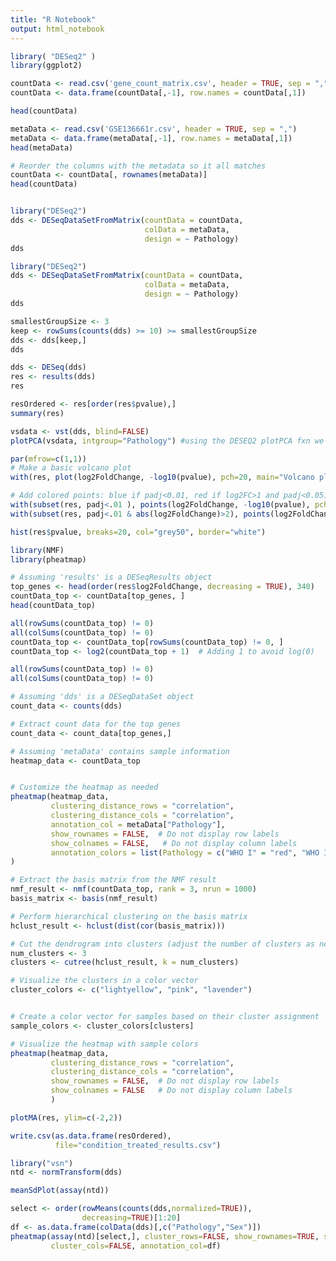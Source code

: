 ```yaml
---
title: "R Notebook"
output: html_notebook
---
```


```r

library( "DESeq2" )
library(ggplot2)
```

```r
countData <- read.csv('gene_count_matrix.csv', header = TRUE, sep = ",")
countData <- data.frame(countData[,-1], row.names = countData[,1])
```

```r
head(countData)
```

```r
metaData <- read.csv('GSE136661r.csv', header = TRUE, sep = ",")
metaData <- data.frame(metaData[,-1], row.names = metaData[,1])
head(metaData)
```

```r
# Reorder the columns with the metadata so it all matches
countData <- countData[, rownames(metaData)]
head(countData)
```

```         
```

```r
library("DESeq2")
dds <- DESeqDataSetFromMatrix(countData = countData,
                              colData = metaData,
                              design = ~ Pathology)
dds
```

```r
library("DESeq2")
dds <- DESeqDataSetFromMatrix(countData = countData,
                              colData = metaData,
                              design = ~ Pathology)
dds
```

```r
smallestGroupSize <- 3
keep <- rowSums(counts(dds) >= 10) >= smallestGroupSize
dds <- dds[keep,]
dds
```

```r
dds <- DESeq(dds)
res <- results(dds)
res
```

```r
resOrdered <- res[order(res$pvalue),]
summary(res)
```

```r
vsdata <- vst(dds, blind=FALSE)
plotPCA(vsdata, intgroup="Pathology") #using the DESEQ2 plotPCA fxn we can
```

```r
par(mfrow=c(1,1))
# Make a basic volcano plot
with(res, plot(log2FoldChange, -log10(pvalue), pch=20, main="Volcano plot", xlim=c(-3,3)))

# Add colored points: blue if padj<0.01, red if log2FC>1 and padj<0.05)
with(subset(res, padj<.01 ), points(log2FoldChange, -log10(pvalue), pch=20, col="blue"))
with(subset(res, padj<.01 & abs(log2FoldChange)>2), points(log2FoldChange, -log10(pvalue), pch=20, col="red"))
```

```r
hist(res$pvalue, breaks=20, col="grey50", border="white")
```

```r
library(NMF)
library(pheatmap)
```

```r
# Assuming 'results' is a DESeqResults object
top_genes <- head(order(res$log2FoldChange, decreasing = TRUE), 340)
countData_top <- countData[top_genes, ]
head(countData_top)
```

```r

all(rowSums(countData_top) != 0)
all(colSums(countData_top) != 0)
countData_top <- countData_top[rowSums(countData_top) != 0, ]
countData_top <- log2(countData_top + 1)  # Adding 1 to avoid log(0)

all(rowSums(countData_top) != 0)
all(colSums(countData_top) != 0)
```

```r

# Assuming 'dds' is a DESeqDataSet object
count_data <- counts(dds)

# Extract count data for the top genes
count_data <- count_data[top_genes,]

# Assuming 'metaData' contains sample information
heatmap_data <- countData_top


# Customize the heatmap as needed
pheatmap(heatmap_data, 
         clustering_distance_rows = "correlation", 
         clustering_distance_cols = "correlation",
         annotation_col = metaData["Pathology"],
         show_rownames = FALSE,  # Do not display row labels
         show_colnames = FALSE,   # Do not display column labels
         annotation_colors = list(Pathology = c("WHO I" = "red", "WHO II" = "green", "WHO III" = "blue"))
)
```

```r

# Extract the basis matrix from the NMF result
nmf_result <- nmf(countData_top, rank = 3, nrun = 1000)
basis_matrix <- basis(nmf_result)

# Perform hierarchical clustering on the basis matrix
hclust_result <- hclust(dist(cor(basis_matrix)))

# Cut the dendrogram into clusters (adjust the number of clusters as needed)
num_clusters <- 3
clusters <- cutree(hclust_result, k = num_clusters)


```

```r
# Visualize the clusters in a color vector
cluster_colors <- c("lightyellow", "pink", "lavender")


# Create a color vector for samples based on their cluster assignment
sample_colors <- cluster_colors[clusters]

# Visualize the heatmap with sample colors
pheatmap(heatmap_data,
         clustering_distance_rows = "correlation",
         clustering_distance_cols = "correlation",
         show_rownames = FALSE,  # Do not display row labels
         show_colnames = FALSE   # Do not display column labels
         )
```

```r
plotMA(res, ylim=c(-2,2))
```

```r
write.csv(as.data.frame(resOrdered), 
          file="condition_treated_results.csv")
```

```r
library("vsn")
ntd <- normTransform(dds)

meanSdPlot(assay(ntd))
```

```r
select <- order(rowMeans(counts(dds,normalized=TRUE)),
                decreasing=TRUE)[1:20]
df <- as.data.frame(colData(dds)[,c("Pathology","Sex")])
pheatmap(assay(ntd)[select,], cluster_rows=FALSE, show_rownames=TRUE, show_colnames=FALSE,
         cluster_cols=FALSE, annotation_col=df)
```

```         
```

